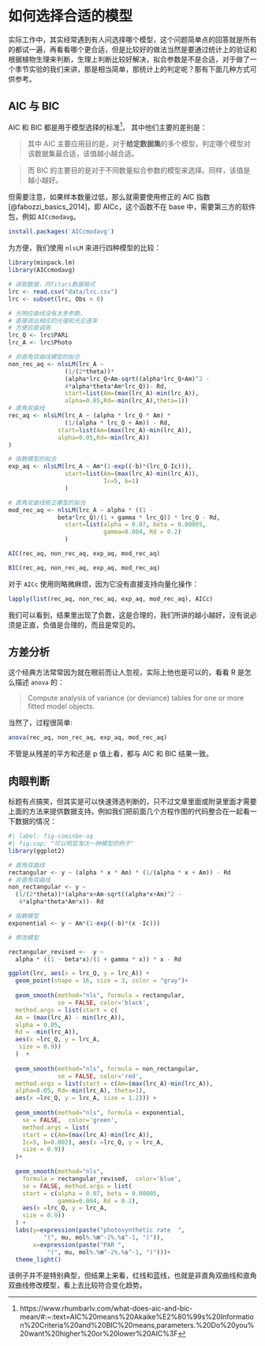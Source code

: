# 如何选择合适的模型 {#sec-mod-choose}

实际工作中，其实经常遇到有人问选择哪个模型，这个问题简单点的回答就是所有的都试一遍，再看看哪个更合适，但是比较好的做法当然是要通过统计上的验证和根据植物生理来判断，生理上判断比较好解决，拟合参数是不是合适，对于做了一个季节实验的我们来讲，那是相当简单，那统计上的判定呢？那有下面几种方式可供参考。

## AIC 与 BIC {#sec-aic-bic} 

AIC 和 BIC 都是用于模型选择的标准^[https://www.rhumbarlv.com/what-does-aic-and-bic-mean/#:~:text=AIC%20means%20Akaike%E2%80%99s%20Information%20Criteria%20and%20BIC%20means,parameters.%20Do%20you%20want%20higher%20or%20lower%20AIC%3F]， 其中他们主要的差别是：

> 其中 AIC 主要应用目的是，对于**给定数据集**的多个模型，判定哪个模型对该数据集最合适，该值越小越合适。

> 而 BIC 的主要目的是对于不同数量拟合参数的模型来选择。同样，该值是越小越好。

但需要注意，如果样本数量过低，那么就需要使用修正的 AIC 指数 [@fabozzi_basics_2014]，即 AICc，这个函数不在 base 中，需要第三方的软件包，例如 `AICcmodavg`。


```r
install.packages('AICcmodavg')
```

为方便，我们使用 `nlsLM` 来进行四种模型的比较：
 
```r
library(minpack.lm)
library(AICcmodavg)

# 读取数据，同fitaci数据格式
lrc <- read.csv("data/lrc.csv")
lrc <- subset(lrc, Obs > 0)

# 光响应曲线没有太多参数，
# 直接调出相应的光强和光合速率
# 方便后面调用
lrc_Q <- lrc$PARi
lrc_A <- lrc$Photo 

# 非直角双曲线模型的拟合
non_rec_aq <- nlsLM(lrc_A ~ 
                (1/(2*theta))*
                (alpha*lrc_Q+Am-sqrt((alpha*lrc_Q+Am)^2 - 
                4*alpha*theta*Am*lrc_Q))- Rd,
                start=list(Am=(max(lrc_A)-min(lrc_A)),
                alpha=0.05,Rd=-min(lrc_A),theta=1)) 
# 直角双曲线
rec_aq <- nlsLM(lrc_A ~ (alpha * lrc_Q * Am) * 
                (1/(alpha * lrc_Q + Am)) - Rd,  
              start=list(Am=(max(lrc_A)-min(lrc_A)),
              alpha=0.05,Rd=-min(lrc_A))
)

# 指数模型的拟合
exp_aq <- nlsLM(lrc_A ~ Am*(1-exp((-b)*(lrc_Q-Ic))),
                start=list(Am=(max(lrc_A)-min(lrc_A)),
                           Ic=5, b=1)
                )

# 直角双曲线修正模型的拟合
mod_rec_aq <- nlsLM(lrc_A ~ alpha * ((1 - 
              beta*lrc_Q)/(1 + gamma * lrc_Q)) * lrc_Q - Rd,
                start=list(alpha = 0.07, beta = 0.00005,
                           gamma=0.004, Rd = 0.2)
                )

AIC(rec_aq, non_rec_aq, exp_aq, mod_rec_aq)

BIC(rec_aq, non_rec_aq, exp_aq, mod_rec_aq)
```
对于 `AICc` 使用则略微麻烦，因为它没有直接支持向量化操作：

```r
lapply(list(rec_aq, non_rec_aq, exp_aq, mod_rec_aq), AICc)
```

我们可以看到，结果里出现了负数，这是合理的，我们所讲的越小越好，没有说必须是正直，负值是合理的，而且是常见的。

## 方差分析 {#sec-f-test}

这个经典方法常常因为就在眼前而让人忽视，实际上他也是可以的，看看 R 是怎么描述 `anova` 的：

> Compute analysis of variance (or deviance) tables for one or more fitted model objects.

当然了，过程很简单:

```r
anova(rec_aq, non_rec_aq, exp_aq, mod_rec_aq)
```
不管是从残差的平方和还是 p 值上看，都与 AIC 和 BIC 结果一致。


## 肉眼判断 {#sec-aq-eye}


标题有点搞笑，但其实是可以快速筛选判断的，只不过文章里面或附录里面才需要上面的方法来提供数据支持。例如我们把前面几个方程作图的代码整合在一起看一下数据的情况：

```r
#| label: fig-cominbe-aq
#| fig.cap: "可以明显淘汰一种模型的例子"
library(ggplot2)

# 直角双曲线
rectangular <- y ~ (alpha * x * Am) * (1/(alpha * x + Am)) - Rd
# 非直角双曲线
non_rectangular <- y ~ 
  (1/(2*theta))*(alpha*x+Am-sqrt((alpha*x+Am)^2 - 
   4*alpha*theta*Am*x))- Rd

# 指数模型
exponential <- y ~ Am*(1-exp((-b)*(x -Ic)))

# 修改模型

rectangular_revised <-  y ~ 
  alpha * ((1 - beta*x)/(1 + gamma * x)) * x - Rd

ggplot(lrc, aes(x = lrc_Q, y = lrc_A)) + 
  geom_point(shape = 16, size = 3, color = "gray")+
  
  geom_smooth(method="nls", formula = rectangular, 
              se = FALSE, color='black',
  method.args = list(start = c(
  Am = (max(lrc_A) - min(lrc_A)),
  alpha = 0.05,
  Rd = -min(lrc_A)),
  aes(x =lrc_Q, y = lrc_A, 
   size = 0.9))
  )  +
  
  geom_smooth(method="nls", formula = non_rectangular, 
              se = FALSE, color='red', 
  method.args = list(start = c(Am=(max(lrc_A)-min(lrc_A)), 
  alpha=0.05, Rd=-min(lrc_A), theta=1), 
  aes(x =lrc_Q, y = lrc_A, size = 1.2))) +
                
  geom_smooth(method="nls", formula = exponential, 
    se = FALSE,  color='green',
    method.args = list(
    start = c(Am=(max(lrc_A)-min(lrc_A)),
    Ic=5, b=0.002), aes(x =lrc_Q, y = lrc_A, 
    size = 0.9))
  )+
      
  geom_smooth(method="nls", 
    formula = rectangular_revised,  color='blue',
    se = FALSE, method.args = list(
    start = c(alpha = 0.07, beta = 0.00005,
              gamma=0.004, Rd = 0.2), 
    aes(x =lrc_Q, y = lrc_A, 
    size = 0.9))
  ) + 
  labs(y=expression(paste("photosynthetic rate  ", 
          "(", mu, mol%.%m^-2%.%s^-1, ")")), 
       x=expression(paste("PAR ", 
           "(", mu, mol%.%m^-2%.%s^-1, ")")))+
  theme_light()
```

该例子并不是特别典型，但结果上来看，红线和蓝线，也就是非直角双曲线和直角双曲线修改模型，看上去比较符合变化趋势。

